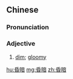 ==Chinese==
{{zh-forms}}

===Pronunciation===
{{zh-pron
|m=hūn'àn
|c=fan1 am3
|h=pfs=fûn-am
|cat=a
}}

===Adjective===
{{zh-adj}}

# {{lb|zh|literally|and|figuratively}} [[dim]]; [[gloomy]]

[[hu:昏暗]]
[[mg:昏暗]]
[[zh:昏暗]]